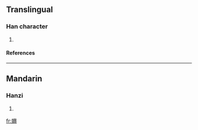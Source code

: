 ==Translingual==
===Han character===
{{Han char|rn=38|rad=女|as=16|sn=19|four=|canj=女竹X金 (VHXC)}}
# {{defn|Han|sort=女16}}
====References====
{{Han ref|kx=0273.200|dkj=06852|hdz=21089.150|uh=5B39|ud=23353}}

----
==Mandarin==
===Hanzi===
{{cmn-hanzi|pin=[[xìng]] (xing4)|wg=hsing<sup>4</sup>}}
# {{defn|Mandarin}}

[[fr:嬹]]